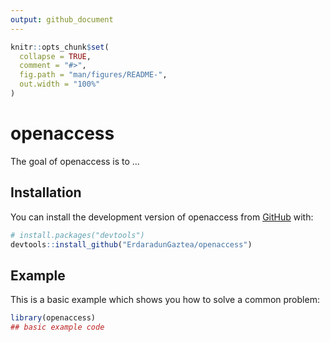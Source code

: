 ```yaml
---
output: github_document
---
```


<!-- README.md is generated from README.Rmd. Please edit that file -->

```r
knitr::opts_chunk$set(
  collapse = TRUE,
  comment = "#>",
  fig.path = "man/figures/README-",
  out.width = "100%"
)
```

# openaccess

<!-- badges: start -->
<!-- badges: end -->

The goal of openaccess is to ...

## Installation

You can install the development version of openaccess from [GitHub](https://github.com/) with:

``` r
# install.packages("devtools")
devtools::install_github("ErdaradunGaztea/openaccess")
```

## Example

This is a basic example which shows you how to solve a common problem:

```r
library(openaccess)
## basic example code
```
